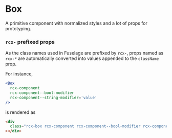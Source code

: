 
<Meta title='Layout/Box/Overview' />

# Box

A primitive component with normalized styles and a lot of props for prototyping.

### `rcx-` prefixed props

As the class names used in Fuselage are prefixed by `rcx-`, props named as `rcx-*` are automatically converted into
values appended to the `className` prop.

For instance,

```jsx
<Box
  rcx-component
  rcx-component--bool-modifier
  rcx-component--string-modifier='value'
/>
```

is rendered as

```html
<div
  class="rcx-box rcx-component rcx-component--bool-modifier rcx-component--string-modifier-value"
></div>
```
